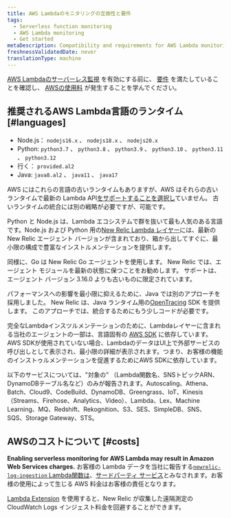 ```yaml
---
title: AWS Lambdaのモニタリングの互換性と要件
tags:
  - Serverless function monitoring
  - AWS Lambda monitoring
  - Get started
metaDescription: Compatibility and requirements for AWS Lambda monitoring with New Relic.
freshnessValidatedDate: never
translationType: machine
---
```


[AWS Lambdaのサーバーレス監視](/docs/serverless-function-monitoring/aws-lambda-monitoring/enable-lambda-monitoring) を有効にする前に、 [要件](#languages) を満たしていることを確認し、 [AWSの使用料](#costs) が発生することを学んでください。

## 推奨されるAWS Lambda言語のランタイム [#languages]

* Node.js： `nodejs16.x` 、 `nodejs18.x` 、 `nodejs20.x`
* Python: `python3.7` 、 `python3.8` 、 `python3.9` 、 `python3.10` 、 `python3.11` 、 `python3.12`
* 行く： `provided.al2`
* Java: `java8.al2` 、 `java11` 、 `java17`

AWS にはこれらの言語の古いランタイムもありますが、AWS はそれらの古いランタイムで最新の Lambda API[をサポートすることを選択し](https://docs.aws.amazon.com/lambda/latest/dg/lambda-runtimes.html)ていません。 古いランタイムの統合には別の戦略が必要ですが、可能です。

Python と Node.js は、Lambda エコシステムで群を抜いて最も人気のある言語です。Node.js および Python 用の[New Relic Lambda レイヤー](https://layers.newrelic-external.com/)には、最新の New Relic エージェント バージョンが含まれており、箱から出してすぐに、最小限の構成で豊富なインストルメンテーションを提供します。

同様に、Go は New Relic Go エージェントを使用します。 New Relic では、エージェント モジュールを最新の状態に保つことをお勧めします。 サポートは、エージェント バージョン 3.16.0 よりも古いものに限定されています。

パフォーマンスへの影響を最小限に抑えるために、Java では別のアプローチを採用しました。 New Relic は、Java ランタイム用の[OpenTracing](https://opentracing.io/) SDK を提供します。 このアプローチでは、統合するためにもう少しコードが必要です。

完全なLambdaインスツルメンテーションのために、Lambdaレイヤーに含まれる当社のエージェントの一部は、言語固有の [AWS SDK](https://aws.amazon.com/tools/#sdk) に依存しています。AWS SDKが使用されていない場合、LambdaのデータはUI上で外部サービスの呼び出しとして表示され、最小限の詳細が表示されます。つまり、お客様の機能のインストゥルメンテーションを促進するためにAWS SDKに依存しています。

以下のサービスについては、"対象の" （Lambda関数名、SNSトピックARN、DynamoDBテーブル名など）のみが報告されます。Autoscaling、Athena、Batch、Cloud9、CodeBuild、DynamoDB、Greengrass、IoT、Kinesis（Streams、Firehose、Analytics、Video）、Lambda、Lex、Machine Learning、MQ、Redshift、Rekognition、S3、SES、SimpleDB、SNS、SQS、Storage Gateway、STS。

## AWSのコストについて [#costs]

<DoNotTranslate>**Enabling serverless monitoring for AWS Lambda may result in Amazon Web Services charges.**</DoNotTranslate> お客様の Lambda データを当社に報告する[`newrelic-log-ingestion` Lambda関数は](/docs/install-enable-new-relics-monitoring-aws-lambda#manual-nr-lambda)、[サードパーティ サービス](/docs/licenses/license-information/acceptable-use-policy/acceptable-use-policy)とみなされます。お客様の使用によって生じる AWS 料金はお客様の責任となります。

[Lambda Extension](https://github.com/newrelic/newrelic-lambda-extension) を使用すると、New Relic が収集した遠隔測定の CloudWatch Logs インジェスト料金を回避することができます。